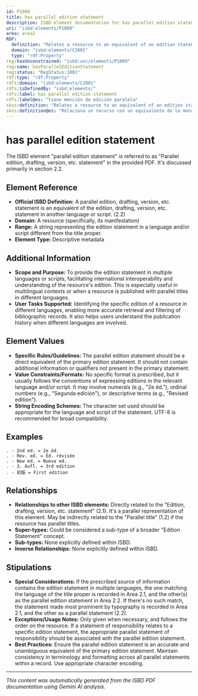 ```yaml
---
id: P1009
title: has parallel edition statement
description: ISBD element documentation for has parallel edition statement
uri: "isbd:elements/P1009"
area: area2
RDF:
  definition: "Relates a resource to an equivalent of an edition statement (a word or phrase, or a group of characters, indicating that the resource belongs to an edition) in another language or script."
  domain: "isbd:elements/C2001"
  type: "rdf:Property"
reg:hasUnconstrained: "isbd:unc/elements/P1009"
reg:name: hasParallelEditionStatement
reg:status: "RegStatus:1001"
rdf:type: "rdf:Property"
rdfs:domain: "isbd:elements/C2001"
rdfs:isDefinedBy: "isbd:elements/"
rdfs:label: has parallel edition statement
rdfs:label@es: "tiene mención de edición paralela"
skos:definition: "Relates a resource to an equivalent of an edition statement (a word or phrase, or a group of characters, indicating that the resource belongs to an edition) in another language or script."
skos:definition@es: "Relaciona un recurso con un equivalente de la mención de edición (término, frase o grupo de caracteres que indican que el recurso pertenece a una edición) en otra lengua o escritura."
---
```

# has parallel edition statement

The ISBD element "parallel edition statement" is referred to as "Parallel edition, drafting, version, etc. statement" in the provided PDF.  It's discussed primarily in section 2.2.

## Element Reference

- **Official ISBD Definition:** A parallel edition, drafting, version, etc. statement is an equivalent of the edition, drafting, version, etc. statement in another language or script. (2.2)
- **Domain:**  A resource (specifically, its manifestation)
- **Range:** A string representing the edition statement in a language and/or script different from the title proper.
- **Element Type:**  Descriptive metadata

## Additional Information

- **Scope and Purpose:** To provide the edition statement in multiple languages or scripts, facilitating international interoperability and understanding of the resource's edition. This is especially useful in multilingual contexts or when a resource is published with parallel titles in different languages.
- **User Tasks Supported:**  Identifying the specific edition of a resource in different languages, enabling more accurate retrieval and filtering of bibliographic records.  It also helps users understand the publication history when different languages are involved.


## Element Values

- **Specific Rules/Guidelines:** The parallel edition statement should be a direct equivalent of the primary edition statement. It should not contain additional information or qualifiers not present in the primary statement.
- **Value Constraints/Formats:** No specific format is prescribed, but it usually follows the conventions of expressing editions in the relevant language and/or script. It may involve numerals (e.g., "2e éd."), ordinal numbers (e.g., "Segunda edición"), or descriptive terms (e.g., "Revised edition").
- **String Encoding Schemes:**  The character set used should be appropriate for the language and script of the statement.  UTF-8 is recommended for broad compatibility.


## Examples

```
. - 2nd ed. = 2e éd.
. - Rev. ed. = Éd. révisée
. - New ed. = Nueva ed.
. - 3. Aufl. = 3rd edition
. - 初版 = First edition
```

## Relationships

- **Relationships to other ISBD elements:** Directly related to the "Edition, drafting, version, etc. statement" (2.1).  It's a parallel representation of this element.  May be indirectly related to the "Parallel title" (1.2) if the resource has parallel titles.
- **Super-types:** Could be considered a sub-type of a broader "Edition Statement" concept.
- **Sub-types:**  None explicitly defined within ISBD.
- **Inverse Relationships:** None explicitly defined within ISBD.

## Stipulations

- **Special Considerations:** If the prescribed source of information contains the edition statement in multiple languages, the one matching the language of the title proper is recorded in Area 2.1, and the other(s) as the parallel edition statement in Area 2.2. If there's no such match, the statement made most prominent by typography is recorded in Area 2.1, and the other as a parallel statement (2.2).
- **Exceptions/Usage Notes:** Only given when necessary, and follows the order on the resource.  If a statement of responsibility relates to a specific edition statement, the appropriate parallel statement of responsibility should be associated with the parallel edition statement.
- **Best Practices:** Ensure the parallel edition statement is an accurate and unambiguous equivalent of the primary edition statement. Maintain consistency in terminology and formatting across all parallel statements within a record.  Use appropriate character encoding.


---

*This content was automatically generated from the ISBD PDF documentation using Gemini AI analysis.*

